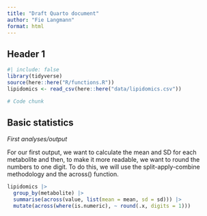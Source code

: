 ```yaml
---
title: "Draft Quarto document"
author: "Fie Langmann"
format: html
---
```


## Header 1

```r
#| include: false
library(tidyverse)
source(here::here("R/functions.R"))
lipidomics <- read_csv(here::here("data/lipidomics.csv"))
```

```r
# Code chunk
```

## Basic statistics

*First analyses/output*

For our first output, we want to calculate the mean and SD for each
metabolite and then, to make it more readable, we want to round the
numbers to one digit. To do this, we will use the split-apply-combine
methodology and the across() function.

```r
lipidomics |>
  group_by(metabolite) |>
  summarise(across(value, list(mean = mean, sd = sd))) |>
  mutate(across(where(is.numeric), ~ round(.x, digits = 1)))
```
